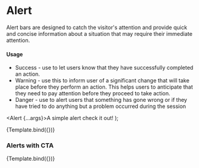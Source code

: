 
<Meta title="Components/Alert" component={Alert} />

<h1>Alert</h1>
<p>
  Alert bars are designed to catch the visitor's attention and provide quick and
  concise information about a situation that may require their immediate
  attention.
</p>
<h4>Usage</h4>
<ul>
  <li>
    Success - use to let users know that they have successfully completed an
    action.
  </li>
  <li>
    Warning - use this to inform user of a significant change that will take
    place before they perform an action. This helps users to anticipate that
    they need to pay attention before they proceed to take action.
  </li>
  <li>
    Danger - use to alert users that something has gone wrong or if they have
    tried to do anything but a problem occurred during the session
  </li>
</ul>

  <Alert {...args}>A simple alert check it out!</Alert>
);

<Canvas>
  <Story name="Base" args={{ variant: "success" }}>
    {Template.bind({})}
  </Story>
</Canvas>

<ArgsTable of={Alert} story="Base" />

<h3>Alerts with CTA</h3>

<Canvas>
  <Story
    name="With CTA"
    args={{ variant: "success", cta: true, Heading: "Notification Title" }}
  >
    {Template.bind({})}
  </Story>
</Canvas>

<ArgsTable of={Alert} story="With CTA" />
